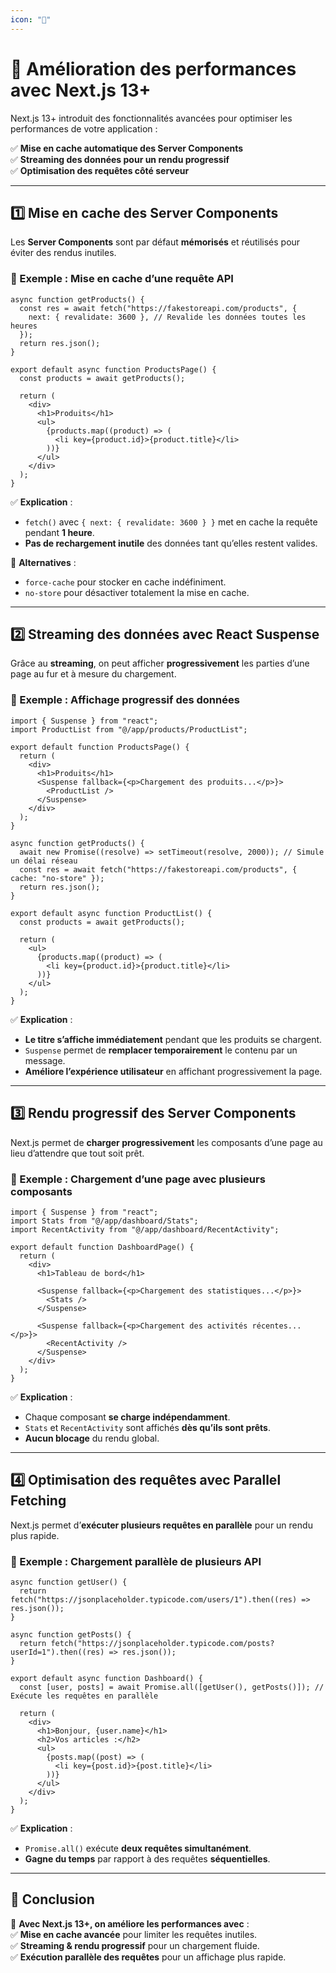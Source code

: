 ```yaml
---
icon: "🚀"
---
```

# 🚀 **Amélioration des performances avec Next.js 13+**  

Next.js 13+ introduit des fonctionnalités avancées pour optimiser les performances de votre application :  

✅ **Mise en cache automatique des Server Components**  
✅ **Streaming des données pour un rendu progressif**  
✅ **Optimisation des requêtes côté serveur**  

---

## **1️⃣ Mise en cache des Server Components**  

Les **Server Components** sont par défaut **mémorisés** et réutilisés pour éviter des rendus inutiles.  

### **📌 Exemple : Mise en cache d’une requête API**  

```tsx filename="app/products/page.tsx" copy
async function getProducts() {
  const res = await fetch("https://fakestoreapi.com/products", {
    next: { revalidate: 3600 }, // Revalide les données toutes les heures
  });
  return res.json();
}

export default async function ProductsPage() {
  const products = await getProducts();

  return (
    <div>
      <h1>Produits</h1>
      <ul>
        {products.map((product) => (
          <li key={product.id}>{product.title}</li>
        ))}
      </ul>
    </div>
  );
}
```

✅ **Explication** :  
- `fetch()` avec `{ next: { revalidate: 3600 } }` met en cache la requête pendant **1 heure**.  
- **Pas de rechargement inutile** des données tant qu’elles restent valides.  

📌 **Alternatives** :  
- `force-cache` pour stocker en cache indéfiniment.  
- `no-store` pour désactiver totalement la mise en cache.  

---

## **2️⃣ Streaming des données avec React Suspense**  

Grâce au **streaming**, on peut afficher **progressivement** les parties d’une page au fur et à mesure du chargement.  

### **📌 Exemple : Affichage progressif des données**  

```tsx filename="app/products/page.tsx" copy
import { Suspense } from "react";
import ProductList from "@/app/products/ProductList";

export default function ProductsPage() {
  return (
    <div>
      <h1>Produits</h1>
      <Suspense fallback={<p>Chargement des produits...</p>}>
        <ProductList />
      </Suspense>
    </div>
  );
}
```

```tsx filename="app/products/ProductList.tsx" copy
async function getProducts() {
  await new Promise((resolve) => setTimeout(resolve, 2000)); // Simule un délai réseau
  const res = await fetch("https://fakestoreapi.com/products", { cache: "no-store" });
  return res.json();
}

export default async function ProductList() {
  const products = await getProducts();

  return (
    <ul>
      {products.map((product) => (
        <li key={product.id}>{product.title}</li>
      ))}
    </ul>
  );
}
```

✅ **Explication** :  
- **Le titre s’affiche immédiatement** pendant que les produits se chargent.  
- `Suspense` permet de **remplacer temporairement** le contenu par un message.  
- **Améliore l’expérience utilisateur** en affichant progressivement la page.  

---

## **3️⃣ Rendu progressif des Server Components**  

Next.js permet de **charger progressivement** les composants d’une page au lieu d’attendre que tout soit prêt.  

### **📌 Exemple : Chargement d’une page avec plusieurs composants**  

```tsx filename="app/dashboard/page.tsx"
import { Suspense } from "react";
import Stats from "@/app/dashboard/Stats";
import RecentActivity from "@/app/dashboard/RecentActivity";

export default function DashboardPage() {
  return (
    <div>
      <h1>Tableau de bord</h1>
      
      <Suspense fallback={<p>Chargement des statistiques...</p>}>
        <Stats />
      </Suspense>

      <Suspense fallback={<p>Chargement des activités récentes...</p>}>
        <RecentActivity />
      </Suspense>
    </div>
  );
}
```

✅ **Explication** :  
- Chaque composant **se charge indépendamment**.  
- `Stats` et `RecentActivity` sont affichés **dès qu’ils sont prêts**.  
- **Aucun blocage** du rendu global.  

---

## **4️⃣ Optimisation des requêtes avec Parallel Fetching**  

Next.js permet d’**exécuter plusieurs requêtes en parallèle** pour un rendu plus rapide.  

### **📌 Exemple : Chargement parallèle de plusieurs API**  

```tsx filename="app/dashboard/page.tsx" copy
async function getUser() {
  return fetch("https://jsonplaceholder.typicode.com/users/1").then((res) => res.json());
}

async function getPosts() {
  return fetch("https://jsonplaceholder.typicode.com/posts?userId=1").then((res) => res.json());
}

export default async function Dashboard() {
  const [user, posts] = await Promise.all([getUser(), getPosts()]); // Exécute les requêtes en parallèle

  return (
    <div>
      <h1>Bonjour, {user.name}</h1>
      <h2>Vos articles :</h2>
      <ul>
        {posts.map((post) => (
          <li key={post.id}>{post.title}</li>
        ))}
      </ul>
    </div>
  );
}
```

✅ **Explication** :  
- `Promise.all()` exécute **deux requêtes simultanément**.  
- **Gagne du temps** par rapport à des requêtes **séquentielles**.  

---

## **🎯 Conclusion**  

🚀 **Avec Next.js 13+, on améliore les performances avec** :  
✅ **Mise en cache avancée** pour limiter les requêtes inutiles.  
✅ **Streaming & rendu progressif** pour un chargement fluide.  
✅ **Exécution parallèle des requêtes** pour un affichage plus rapide.  